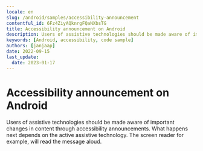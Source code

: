 ```yaml
---
locale: en
slug: /android/samples/accessibility-announcement
contentful_id: 6Fz4ZiyAQknrgFQaNXbsTG
title: Accessibility announcement on Android
description: Users of assistive technologies should be made aware of important changes in content through accessibility announcements.
keywords: [Android, accessibility, code sample]
authors: [janjaap]
date: 2022-09-15
last_update:
  date: 2023-01-17
---
```


# Accessibility announcement on Android

Users of assistive technologies should be made aware of important changes in content through accessibility announcements. What happens next depends on the active assistive technology. The screen reader for example, will read the message aloud.

<CodeSample id="accessibility-announcement" platform="android" locale="en"/>
